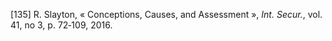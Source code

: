 \[135\]	R. Slayton, « Conceptions, Causes, and Assessment », *Int. Secur.*, vol. 41, no 3, p. 72‑109, 2016\.